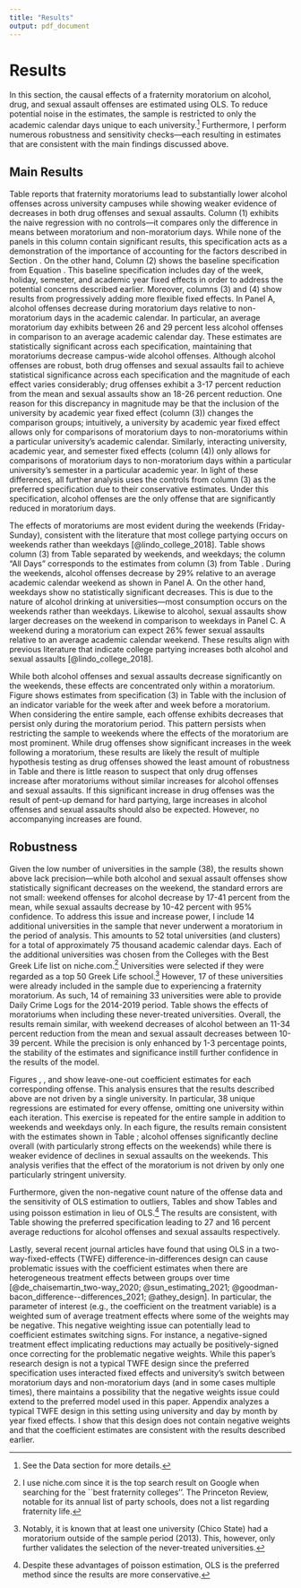 ```yaml
---
title: "Results"
output: pdf_document
---
```


# Results \label{section:results}

In this section, the causal effects of a fraternity moratorium on alcohol, drug, and sexual assault offenses are estimated using OLS. To reduce potential noise in the estimates, the sample is restricted to only the academic calendar days unique to each university.^[See the Data section for more details.] Furthermore, I perform numerous robustness and sensitivity checks—each resulting in estimates that are consistent with the main findings discussed above.

## Main Results

Table \ref{main_results} reports that fraternity moratoriums lead to substantially lower alcohol offenses across university campuses while showing weaker evidence of decreases in both drug offenses and sexual assaults. Column (1) exhibits the naive regression with no controls—it compares only the difference in means between moratorium and non-moratorium days. While none of the panels in this column contain significant results, this specification acts as a demonstration of the importance of accounting for the factors described in Section \ref{section:strategy}. On the other hand, Column (2) shows the baseline specification from Equation \ref{main_model}. This baseline specification includes day of the week, holiday, semester, and academic year fixed effects in order to address the potential concerns described earlier. Moreover, columns (3) and (4) show results from progressively adding more flexible fixed effects. In Panel A, alcohol offenses decrease during moratorium days relative to non-moratorium days in the academic calendar. In particular, an average moratorium day exhibits between 26 and 29 percent less alcohol offenses in comparison to an average academic calendar day. These estimates are statistically significant across each specification, maintaining that moratoriums decrease campus-wide alcohol offenses. Although alcohol offenses are robust, both drug offenses and sexual assaults fail to achieve statistical significance across each specification and the magnitude of each effect varies considerably; drug offenses exhibit a 3-17 percent reduction from the mean and sexual assaults show an 18-26 percent reduction. One reason for this discrepancy in magnitude may be that the inclusion of the university by academic year fixed effect (column (3)) changes the comparison groups; intuitively, a university by academic year fixed effect allows only for comparisons of moratorium days to non-moratoriums within a particular university's academic calendar. Similarly, interacting university, academic year, and semester fixed effects (column (4)) only allows for comparisons of moratorium days to non-moratorium days within a particular university's semester in a particular academic year. In light of these differences, all further analysis uses the controls from column (3) as the preferred specification due to their conservative estimates. Under this specification, alcohol offenses are the only offense that are significantly reduced in moratorium days.

The effects of moratoriums are most evident during the weekends (Friday-Sunday), consistent with the literature that most college partying occurs on weekends rather than weekdays [@lindo_college_2018]. Table \ref{weekend_table} shows column (3) from Table \ref{main_table} separated by weekends, and weekdays; the column "All Days" corresponds to the estimates from column (3) from Table \ref{main_table}. During the weekends, alcohol offenses decrease by 29% relative to an average academic calendar weekend as shown in Panel A. On the other hand, weekdays show no statistically significant decreases. This is due to the nature of alcohol drinking at universities—most consumption occurs on the weekends rather than weekdays. Likewise to alcohol, sexual assaults show larger decreases on the weekend in comparison to weekdays in Panel C. A weekend during a moratorium can expect 26% fewer sexual assaults relative to an average academic calendar weekend. These results align with previous literature that indicate college partying increases both alcohol and sexual assaults [@lindo_college_2018].

While both alcohol offenses and sexual assaults decrease significantly on the weekends, these effects are concentrated only within a moratorium. Figure \ref{week_before_after} shows estimates from specification (3) in Table \ref{main_table} with the inclusion of an indicator variable for the week after and week before a moratorium. When considering the entire sample, each offense exhibits decreases that persist only during the moratorium period. This pattern persists when restricting the sample to weekends where the effects of the moratorium are most prominent. While drug offenses show significant increases in the week following a moratorium, these results are likely the result of multiple hypothesis testing as drug offenses showed the least amount of robustness in Table \ref{main_table} and there is little reason to suspect that only drug offenses increase after moratoriums without similar increases for alcohol offenses and sexual assaults. If this significant increase in drug offenses was the result of pent-up demand for hard partying, large increases in alcohol offenses and sexual assaults should also be expected. However, no accompanying increases are found.

## Robustness

Given the low number of universities in the sample (38), the results shown above lack precision—while both alcohol and sexual assault offenses show statistically significant decreases on the weekend, the standard errors are not small: weekend offenses for alcohol decrease by 17-41 percent from the mean, while sexual assaults decrease by 10-42 percent with 95% confidence. To address this issue and increase power, I include 14 additional universities in the sample that never underwent a moratorium in the period of analysis. This amounts to 52 total universities (and clusters) for a total of approximately 75 thousand academic calendar days. Each of the additional universities was chosen from the Colleges with the Best Greek Life list on niche.com.^[I use niche.com since it is the top search result on Google when searching for the ``best fraternity colleges''. The Princeton Review, notable for its annual list of party schools, does not a list regarding fraternity life.] Universities were selected if they were regarded as a top 50 Greek Life school.^[Notably, it is known that at least one university (Chico State) had a moratorium outside of the sample period (2013). This, however, only further validates the selection of the never-treated universities.] However, 17 of these universities were already included in the sample due to experiencing a fraternity moratorium. As such, 14 of remaining 33 universities were able to provide Daily Crime Logs for the 2014-2019 period. Table \ref{weekend_table_allschools} shows the effects of moratoriums when including these never-treated universities. Overall, the results remain similar, with weekend decreases of alcohol between an 11-34 percent reduction from the mean and sexual assault decreases between 10-39 percent. While the precision is only enhanced by 1-3 percentage points, the stability of the estimates and significance instill further confidence in the results of the model.

Figures \ref{loo_alc_ols}, \ref{loos_drug_ols}, and \ref{loo_sex_ols} show leave-one-out coefficient estimates for each corresponding offense. This analysis ensures that the results described above are not driven by a single university. In particular, 38 unique regressions are estimated for every offense, omitting one university within each iteration. This exercise is repeated for the entire sample in addition to weekends and weekdays only. In each figure, the results remain consistent with the estimates shown in Table \ref{weekend_table}; alcohol offenses significantly decline overall (with particularly strong effects on the weekends) while there is weaker evidence of declines in sexual assaults on the weekends. This analysis verifies that the effect of the moratorium is not driven by only one particularly stringent university.

Furthermore, given the non-negative count nature of the offense data and the sensitivity of OLS estimation to outliers,  Tables \ref{main_table_p} and \ref{weekend_table_p} show Tables \ref{main_table} and \ref{weekend_table} using poisson estimation in lieu of OLS.^[Despite these advantages of poisson estimation, OLS is the preferred method since the results are more conservative.] The results are consistent, with Table \ref{weekend_table_p} showing the preferred specification leading to 27 and 16 percent average reductions for alcohol offenses and sexual assaults respectively. 

Lastly, several recent journal articles have found that using OLS in a two-way-fixed-effects (TWFE) difference-in-differences design can cause problematic issues with the coefficient estimates when there are heterogeneous treatment effects between groups over time [@de_chaisemartin_two-way_2020; @sun_estimating_2021; @goodman-bacon_difference--differences_2021; @athey_design]. In particular, the parameter of interest (e.g., the coefficient on the treatment variable) is a weighted sum of average treatment effects where some of the weights may be negative. This negative weighting issue can potentially lead to coefficient estimates switching signs. For instance, a negative-signed treatment effect implicating reductions may actually be positively-signed once correcting for the problematic negative weights. While this paper's research design is not a typical TWFE design since the preferred specification uses interacted fixed effects and university's switch between moratorium days and non-moratorium days (and in some cases multiple times), there maintains a possibility that the negative weights issue could extend to the preferred model used in this paper. Appendix \ref{section:twfe} analyzes a typical TWFE design in this setting using university and day by month by year fixed effects. I show that this design does not contain negative weights and that the coefficient estimates are consistent with the results described earlier. 



